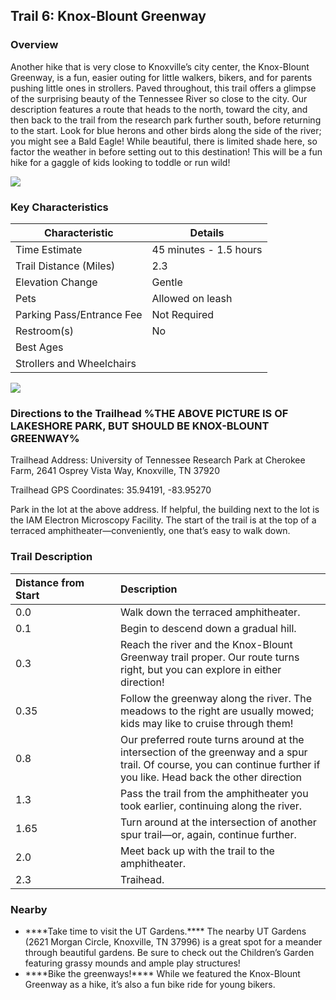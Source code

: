 ## Trail 6: Knox-Blount Greenway

### Overview

Another hike that is very close to Knoxville's city center, the Knox-Blount Greenway, is a fun, easier outing for little walkers, bikers, and for parents pushing little ones in strollers. Paved throughout, this trail offers a glimpse of the surprising beauty of the Tennessee River so close to the city. Our description features a route that heads to the north, toward the city, and then back to the trail from the research park further south, before returning to the start. Look for blue herons and other birds along the side of the river; you might see a Bald Eagle! While beautiful, there is limited shade here, so factor the weather in before setting out to this destination! This will be a fun hike for a gaggle of kids looking to toddle or run wild!

![](img/trail-06-figure-01.jpg)

### Key Characteristics

| **Characteristic**     | **Details**         |
|-------------------------|---------------------|
| Time Estimate          | 45 minutes - 1.5 hours           |
| Trail Distance (Miles) | 2.3                 |
| Elevation Change       | Gentle          |
| Pets                   | Allowed on leash         |
| Parking Pass/Entrance Fee | Not Required         |
| Restroom(s)            | No      |
| Best Ages              |                     |
| Strollers and Wheelchairs |                             |

![](maps/trail-06-map.jpeg)

### Directions to the Trailhead %THE ABOVE PICTURE IS OF LAKESHORE PARK, BUT SHOULD BE KNOX-BLOUNT GREENWAY%

Trailhead Address: University of Tennessee Research Park at Cherokee Farm, 2641 Osprey Vista Way, Knoxville, TN 37920

Trailhead GPS Coordinates: 35.94191, -83.95270

Park in the lot at the above address. If helpful, the building next to the lot is the IAM Electron Microscopy Facility. The start of the trail is at the top of a terraced amphitheater—conveniently, one that's easy to walk down.

### Trail Description

| Distance from Start | Description                                                                                                                                                           |
|:-----------------|:-----------------------------------|
| 0.0                 | Walk down the terraced amphitheater.                                                                                                                                  |
| 0.1                 | Begin to descend down a gradual hill.                                                                                                                                 |
| 0.3                 | Reach the river and the Knox-Blount Greenway trail proper. Our route turns right, but you can explore in either direction!                                            |
| 0.35                | Follow the greenway along the river. The meadows to the right are usually mowed; kids may like to cruise through them!                                                |
| 0.8                 | Our preferred route turns around at the intersection of the greenway and a spur trail. Of course, you can continue further if you like. Head back the other direction |
| 1.3                 | Pass the trail from the amphitheater you took earlier, continuing along the river.                                                                                    |
| 1.65                | Turn around at the intersection of another spur trail---or, again, continue further.                                                                                  |
| 2.0                 | Meet back up with the trail to the amphitheater.                                                                                                                      |
| 2.3                 | Traihead.                                                                                                                                                             |

### Nearby

-   ****Take time to visit the UT Gardens.**** The nearby UT Gardens (2621 Morgan Circle, Knoxville, TN 37996) is a great spot for a meander through beautiful gardens. Be sure to check out the Children's Garden featuring grassy mounds and ample play structures!
-   ****Bike the greenways!**** While we featured the Knox-Blount Greenway as a hike, it's also a fun bike ride for young bikers.
